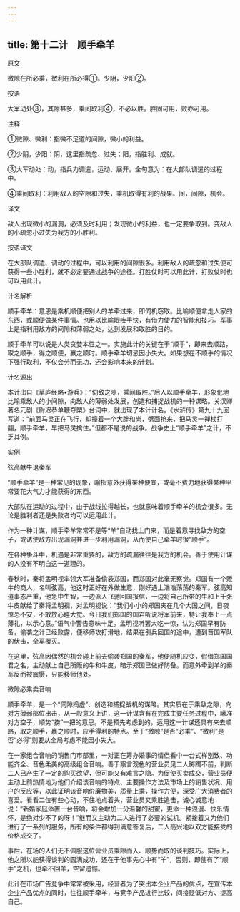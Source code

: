 ```yaml
---
---
---
```

title: 第十二计　顺手牵羊
---




原文

微隙在所必乘，微利在所必得①。少阴，少阳②。

按语

大军动处③，其隙甚多，乘间取利④，不必以胜。胜固可用，败亦可用。

注释

①微隙、微利：指微不足道的间隙，微小的利益。

②少阴，少阳：阴，这里指疏忽、过失；阳，指胜利、成就。

③大军动处：动，指兵力调遣，运动、展开。全句意为：在大部队调遣的过程中。

④乘间取利：利用敌人的空隙和过失，乘机取得有利的战果。间，间隙，机会。

译文

敌人出现微小的漏洞，必须及时利用；发现微小的利益，也一定要争取到。变敌人的小疏忽小过失为我方的小胜利。

按语译文

在大部队调遣、调动的过程中，可以利用的间隙很多。利用敌人的疏忽和过失便可获得一些小胜利，就不必定要通过战争的途径。打胜仗时可以用此计，打败仗时也可以用此计。

计名解析

顺手牵羊：意思是乘机顺便把别人的羊牵过来，即伺机窃取。比喻顺便拿走人家的东西，或顺便做某件事情。也用以比喻眼疾手快，有借力使力的智能和技巧。军事上是指利用敌方的间隙和薄弱之处，达到发展和取胜的目的。

顺手牵羊可以说是人类贪婪本性之一。实施此计的关键在于“顺手”，即来去顺路，取之顺手，得之顺便，赢之顺时。顺手牵羊切忌因小失大。如果想在不顺手的情况下强行取利，不仅会劳而无功，还会影响本来的计划。

计名源出

本计出自《草庐经略•游兵》：“伺敌之隙，乘间取胜。”后人以顺手牵羊，形象化地比喻乘敌人的小间隙，向敌人的薄弱处发展，创造和捕捉战机的一种谋略。关汉卿著名元剧《尉迟恭单鞭夺槊》台词中，就出现了本计计名。《水浒传》第九十九回写道：“前面马灵正在飞行，却撞着一个大胖和尚，劈面抢来，把马灵一禅杖打翻，顺手牵羊，早把马灵擒住。”但都不是说的战争。战争史上“顺手牵羊”之计，不乏其例。

实例

弦高献牛退秦军

“顺手牵羊”是一种常见的现象，喻指意外获得某种便宜，或毫不费力地获得某种平常要花大气力才能获得的东西。

大部队在运动的过程中，由于战线拉得越长，也就意味着顺手牵羊的机会很多。无论是胜利者还是失败者均可以运用此计。

作为一种计谋，顺手牵羊常常不是等“羊”自动找上门来，而是着意寻找敌方的空子，或诱使敌方出现漏洞并进一步利用漏洞，从而使自己牵羊时很“顺手”。

在各种争斗中，机遇是非常重要的，敌方的疏漏往往是我方的机会。善于使用计谋的人没有不明白这一道理的。

春秋时，秦将孟明视率领大军准备偷袭郑国，而郑国对此毫无察觉。郑国有一个贩牛的商人，名叫弦高，他这时正好在外做生意，刚好遇上浩浩荡荡的秦军。弦高知道事态严重，他急中生智，一边派人飞驰回国报信，一边将自己所带的牛和上千张牛皮献给了秦将孟明视，对孟明视说：“我们小小的郑国夹在几个大国之间，日夜惊恐不安，不敢放心睡大觉。今日我们郑国的国君听说将军前来，特让我奉上一点薄礼，以示心意。”语气中警告意味十足。孟明视听罢大吃一惊，认为郑国早有防备，偷袭之计已经败露，便移师攻打滑地，结果在引兵回国的途中，遭到晋国军队的伏击，全军覆灭。

在这里，弦高因偶然的机会碰上前去偷袭郑国的秦军，他便随机应变，假借郑国国君之名，主动献上自己所贩的牛和牛皮，暗示郑国已做好防备。而意外牵到羊的秦军反而被震慑，只能移师他处。

微隙必乘卖音响

顺手牵羊，是一个“伺隙捣虚”、创造和捕捉战机的谋略。其实质在于乘敌之隙，向对方薄弱部位出击，从一般意义上讲，这一计谋含有在完成主要任务过程中，瞅准对方空子，顺势“捞”一把的意思。不是预先考虑到的，运用这一计谋还具有来去顺路，取之顺手，赢之顺时，应手得利的特点。至于“微隙”是否“必乘”、“微利”是否“必得”则要从全局考虑不能因小失大。

在一家组合音响的销售门市部里，一对正在筹办婚事的情侣看中一台式样别致、功能齐全、音色柔美的高级组合音响。善于察言观色的营业员见二人踯躅不前，判断二人已产生了一定的购买欲望，但可能又有难言之隐。为促使买卖成交，营业员便主动上前热情地为他们介绍该音响的特点、主要操作方法及市场上的销售状况、用户的反应等，以此证明该音响价廉物美，质量上乘，操作方便，深受广大消费者的喜爱。看看二位有些心动，不住地点着头，营业员又乘胜追击，诚心诚意地说：“新婚家庭添置一台音响，将会增加一分温馨的甜蜜，更添一种浪漫、快乐情怀，是绝对少不了的呀！”继而又主动为二人进行了必要的试机。紧接着又为他们进行了一系列的服务，所有的条件都得到满意答复后，二人高兴地以双方能接受的价格成交了。

事后，在场的人们无不佩服这位营业员乘隙而入、顺势而取的谈判技巧。实际上，他之所以能获得谈判的圆满成功，还在于他事先心中有“羊”，否则，即使有了“顺手”之机，也牵不回羊，空留遗憾。

此计在市场广告竞争中常常被采用，经营者为了突出本企业产品的优点，在宣传本企业产品优点的同时，往往顺手牵羊，与竞争产品进行比较，间接贬低对方、提高自己。